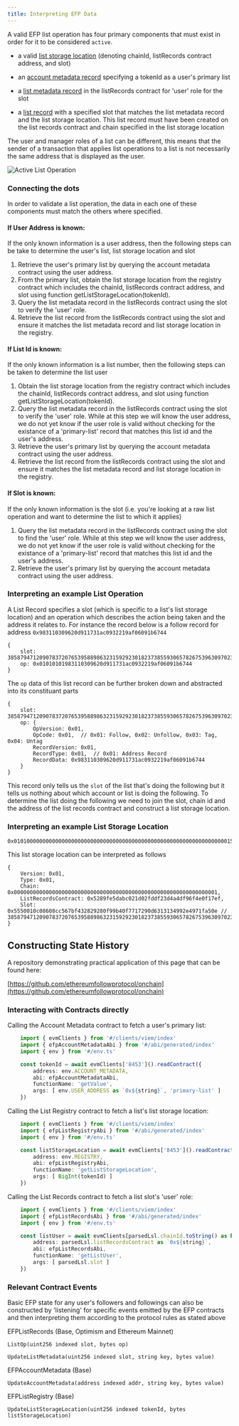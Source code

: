 ```yaml
---
title: Interpreting EFP Data
---
```


A valid EFP list operation has four primary components that must exist in order for it to be considered `active`.  

- a valid [list storage location](/design/list-storage-location) (denoting chainId, listRecords contract address, and slot)

- an [account metadata record](/design/account-metadata) specifying a tokenId as a user's primary list

- a [list metadata record](/design/list-metadata) in the listRecords contract for 'user' role for the slot

- a [list record](/design/list-records) with a specified slot that matches the list metadata record and the list storage location.  This list record must have been created on the list records contract and chain specified in the list storage location

The user and manager roles of a list can be different, this means that the sender of a transaction that applies list operations to a list is not necessarily the same address that is displayed as the user.  

![Active List Operation](/active-list-op.png)

### Connecting the dots

In order to validate a list operation, the data in each one of these components must match the others where specified.  

#### If User Address is known:
If the only known information is a user address, then the following steps can be take to determine the user's list, list storage location and slot
1. Retrieve the user's primary list by querying the account metadata contract using the user address.  
2. From the primary list, obtain the list storage location from the registry contract which includes the chainId, listRecords contract address, and slot using function getListStorageLocation(tokenId).
3. Query the list metadata record in the listRecords contract using the slot to verify the 'user' role.
4. Retrieve the list record from the listRecords contract using the slot and ensure it matches the list metadata record and list storage location in the registry.

#### If List Id is known:
If the only known information is a list number, then the following steps can be taken to determine the list user 
1. Obtain the list storage location from the registry contract which includes the chainId, listRecords contract address, and slot using function getListStorageLocation(tokenId).
2. Query the list metadata record in the listRecords contract using the slot to verify the 'user' role. While at this step we will know the user address, we do not yet know if the user role is valid without checking for the existance of a 'primary-list' record that matches this list id and the user's address.
3. Retrieve the user's primary list by querying the account metadata contract using the user address.
4. Retrieve the list record from the listRecords contract using the slot and ensure it matches the list metadata record and list storage location in the registry.

#### If Slot is known:
If the only known information is the slot (i.e. you're looking at a raw list operation and want to determine the list to which it applies)
1. Query the list metadata record in the listRecords contract using the slot to find the 'user' role. While at this step we will know the user address, we do not yet know if the user role is valid without checking for the existance of a 'primary-list' record that matches this list id and the user's address.  
2. Retrieve the user's primary list by querying the account metadata contract using the user address.


### Interpreting an example List Operation
A List Record specifies a slot (which is specific to a list's list storage location) and an operation which describes the action being taken and the address it relates to.  For instance the record below is a follow record for address `0x983110309620d911731ac0932219af06091b6744`
```solidity
{
    slot: 38587947120907837207653958898632315929230182373855930657826753963097023554830,
    op: 0x01010101983110309620d911731ac0932219af06091b6744
}
```

The `op` data of this list record can be further broken down and abstracted into its constituant parts

```solidity
{
    slot: 38587947120907837207653958898632315929230182373855930657826753963097023554830,
    op: {
        OpVersion: 0x01,
        OpCode: 0x01,  // 0x01: Follow, 0x02: Unfollow, 0x03: Tag, 0x04: Untag
        RecordVersion: 0x01,
        RecordType: 0x01,  // 0x01: Address Record
        RecordData: 0x983110309620d911731ac0932219af06091b6744
    }
}
```
This record only tells us the `slot` of the list that's doing the following but it tells us nothing about which account or list is doing the following.  To determine the list doing the following we need to join the slot, chain id and the address of the list records contract and construct a list storage location.  

### Interpreting an example List Storage Location
```solidity
0x010100000000000000000000000000000000000000000000000000000000000000015289fe5dabc021d02fddf23d4a4df96f4e0f17ef5550010c08608cc567bf432829280f99b40f7717290d6313134992e4971fa50e
```
This list storage location can be interpreted as follows
```solidity
{
    Version: 0x01,
    Type: 0x01,  
    Chain: 0x0000000000000000000000000000000000000000000000000000000000000001,
    ListRecordsContract: 0x5289fe5dabc021d02fddf23d4a4df96f4e0f17ef,
    Slot: 0x5550010c08608cc567bf432829280f99b40f7717290d6313134992e4971fa50e // 38587947120907837207653958898632315929230182373855930657826753963097023554830
}
```


## Constructing State History

A repository demonstrating practical application of this page that can be found here:

[https://github.com/ethereumfollowprotocol/onchain](https://github.com/ethereumfollowprotocol/onchain)


### Interacting with Contracts directly

Calling the Account Metadata contract to fetch a user's primary list:
```ts
    import { evmClients } from '#/clients/viem/index'
    import { efpAccountMetadataAbi } from '#/abi/generated/index'
    import { env } from '#/env.ts'

    const tokenId = await evmClients['8453']().readContract({
        address: env.ACCOUNT_METADATA,
        abi: efpAccountMetadataAbi,
        functionName: 'getValue',
        args: [ env.USER_ADDRESS as `0x${string}`, 'primary-list' ]
    })
```

Calling the List Registry contract to fetch a list's list storage location:
```ts
    import { evmClients } from '#/clients/viem/index'
    import { efpListRegistryAbi } from '#/abi/generated/index'
    import { env } from '#/env.ts'

    const listStorageLocation = await evmClients['8453']().readContract({
        address: env.REGISTRY,
        abi: efpListRegistryAbi,
        functionName: 'getListStorageLocation',
        args: [ BigInt(tokenId) ]
    })
```

Calling the List Records contract to fetch a list slot's 'user' role:
```ts
    import { evmClients } from '#/clients/viem/index'
    import { efpListRecordsAbi } from '#/abi/generated/index'
    import { env } from '#/env.ts'

    const listUser = await evmClients[parsedLsl.chainId.toString() as keyof typeof evmClients]().readContract({
        address: parsedLsl.listRecordsContract as `0x${string}`,
        abi: efpListRecordsAbi,
        functionName: 'getListUser',
        args: [ parsedLsl.slot ]
    })
```

### Relevant Contract Events

Basic EFP state for any user's followers and followings can also be constructed by 'listening' for specific events emitted by the EFP contracts and then interpreting them according to the protocol rules as stated above

EFPListRecords (Base, Optimism and Ethereum Mainnet)

`ListOp(uint256 indexed slot, bytes op)`

`UpdateListMetadata(uint256 indexed slot, string key, bytes value)`

EFPAccountMetadata (Base)

`UpdateAccountMetadata(address indexed addr, string key, bytes value)`

EFPListRegistry (Base)

`UpdateListStorageLocation(uint256 indexed tokenId, bytes listStorageLocation)`
